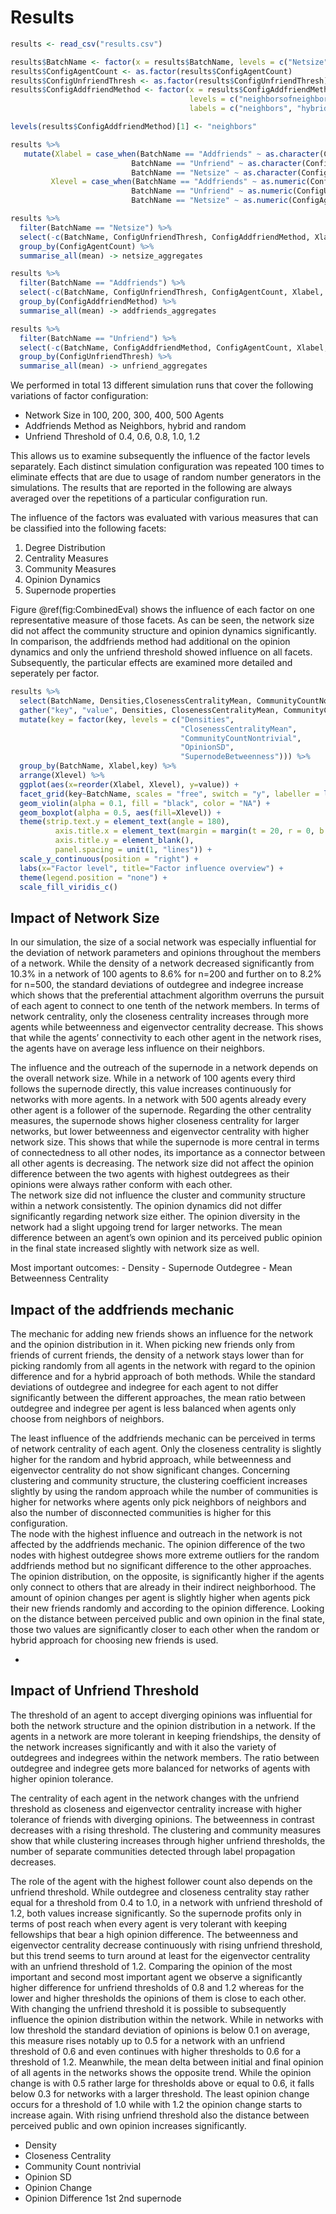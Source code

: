 # Results

```r

results <- read_csv("results.csv")

results$BatchName <- factor(x = results$BatchName, levels = c("Netsize", "Addfriends", "Unfriend"))
results$ConfigAgentCount <- as.factor(results$ConfigAgentCount)
results$ConfigUnfriendThresh <- as.factor(results$ConfigUnfriendThresh)
results$ConfigAddfriendMethod <- factor(x = results$ConfigAddfriendMethod, 
                                        levels = c("neighborsofneighbors", "hybrid", "random"), 
                                        labels = c("neighbors", "hybrid", "random"))

levels(results$ConfigAddfriendMethod)[1] <- "neighbors"

results %>% 
   mutate(Xlabel = case_when(BatchName == "Addfriends" ~ as.character(ConfigAddfriendMethod),
                           BatchName == "Unfriend" ~ as.character(ConfigUnfriendThresh),
                           BatchName == "Netsize" ~ as.character(ConfigAgentCount)),
         Xlevel = case_when(BatchName == "Addfriends" ~ as.numeric(ConfigAddfriendMethod),
                           BatchName == "Unfriend" ~ as.numeric(ConfigUnfriendThresh),
                           BatchName == "Netsize" ~ as.numeric(ConfigAgentCount))) -> results

results %>% 
  filter(BatchName == "Netsize") %>% 
  select(-c(BatchName, ConfigUnfriendThresh, ConfigAddfriendMethod, Xlabel, Xlevel)) %>% 
  group_by(ConfigAgentCount) %>% 
  summarise_all(mean) -> netsize_aggregates

results %>% 
  filter(BatchName == "Addfriends") %>% 
  select(-c(BatchName, ConfigUnfriendThresh, ConfigAgentCount, Xlabel, Xlevel)) %>% 
  group_by(ConfigAddfriendMethod) %>% 
  summarise_all(mean) -> addfriends_aggregates

results %>% 
  filter(BatchName == "Unfriend") %>% 
  select(-c(BatchName, ConfigAddfriendMethod, ConfigAgentCount, Xlabel, Xlevel)) %>% 
  group_by(ConfigUnfriendThresh) %>% 
  summarise_all(mean) -> unfriend_aggregates
```

We performed in total 13 different simulation runs that cover the following variations of factor configuration:

- Network Size in 100, 200, 300, 400, 500 Agents
- Addfriends Method as Neighbors, hybrid and random
- Unfriend Threshold of 0.4, 0.6, 0.8, 1.0, 1.2

This allows us to examine subsequently the influence of the factor levels separately.
Each distinct simulation configuration was repeated 100 times to eliminate effects that are due to usage of random number generators in the simulations.
The results that are reported in the following are always averaged over the repetitions of a particular configuration run.

The influence of the factors was evaluated with various measures that can be classified into the following facets:

1) Degree Distribution
2) Centrality Measures
3) Community Measures
4) Opinion Dynamics
5) Supernode properties

Figure \@ref(fig:CombinedEval) shows the influence of each factor on one representative measure of those facets.
As can be seen, the network size did not affect the community structure and opinion dynamics significantly.
In comparison, the addfriends method had additional on the opinion dynamics and only the unfriend threshold showed influence on all facets. Subsequently, the particular effects are examined more detailed and seperately per factor.

```r
results %>% 
  select(BatchName, Densities,ClosenessCentralityMean, CommunityCountNontrivial, OpinionSD, SupernodeBetweenness, Xlabel, Xlevel) %>% 
  gather("key", "value", Densities, ClosenessCentralityMean, CommunityCountNontrivial, OpinionSD, SupernodeBetweenness) %>% 
  mutate(key = factor(key, levels = c("Densities", 
                                      "ClosenessCentralityMean", 
                                      "CommunityCountNontrivial", 
                                      "OpinionSD", 
                                      "SupernodeBetweenness"))) %>% 
  group_by(BatchName, Xlabel,key) %>%
  arrange(Xlevel) %>% 
  ggplot(aes(x=reorder(Xlabel, Xlevel), y=value)) +
  facet_grid(key~BatchName, scales = "free", switch = "y", labeller = label_wrap_gen(width=10)) +
  geom_violin(alpha = 0.1, fill = "black", color = "NA") +
  geom_boxplot(alpha = 0.5, aes(fill=Xlevel)) +
  theme(strip.text.y = element_text(angle = 180),
          axis.title.x = element_text(margin = margin(t = 20, r = 0, b = 0, l = 0)),
          axis.title.y = element_blank(),
          panel.spacing = unit(1, "lines")) +
  scale_y_continuous(position = "right") +
  labs(x="Factor level", title="Factor influence overview") +
  theme(legend.position = "none") +
  scale_fill_viridis_c()
```



## Impact of Network Size
<!-- In dem Unterkapitel springst du etwas zwischen den Zeiten, ich würde glaube ich alles im past schreiben -->
In our simulation, the size of a social network was especially influential for the deviation of network parameters and opinions throughout the members of a network.
While the density of a network decreased significantly from 10.3% in a network of 100 agents to 8.6% for n=200 and further on to 8.2% for n=500, the standard deviations of outdegree and indegree increase which shows that the preferential attachment algorithm overruns the pursuit of each agent to connect to one tenth of the network members.
In terms of network centrality, only the closeness centrality increases through more agents while betweenness and eigenvector centrality decrease.
This shows that while the agents' connectivity to each other agent in the network rises, the agents have on average less influence on their neighbors.

The influence and the outreach of the supernode in a network depends on the overall network size.
While in a network of 100 agents every third follows the supernode directly, this value increases continuously for networks with more agents.
In a network with 500 agents already every other agent is a follower of the supernode.
Regarding the other centrality measures, the supernode shows higher closeness centrality for larger networks, but lower betweenness and eigenvector centrality with higher network size.
This shows that while the supernode is more central in terms of connectedness to all other nodes, its importance as a connector between all other agents is decreasing.
The network size did not affect the opinion difference between the two agents with highest outdegrees as their opinions were always rather conform with each other.  
The network size did not influence the cluster and community structure within a network consistently.
The opinion dynamics did not differ significantly regarding network size either.
The opinion diversity in the network had a slight upgoing trend for larger networks.
The mean difference between an agent's own opinion and its perceived public opinion in the final state increased slightly with network size as well.

Most important outcomes:
- Density
- Supernode Outdegree
- Mean Betweenness Centrality

## Impact of the addfriends mechanic

The mechanic for adding new friends shows an influence for the network and the opinion distribution in it.
When picking new friends only from friends of current friends, the density of a network stays lower than for picking randomly from all agents in the network with regard to the opinion difference and for a hybrid approach of both methods.
While the standard deviations of outdegree and indegree for each agent to not differ significantly between the different approaches, the mean ratio between outdegree and indegree per agent is less balanced when agents only choose from neighbors of neighbors.

The least influence of the addfriends mechanic can be perceived in terms of network centrality of each agent.
Only the closeness centrality is slightly higher for the random and hybrid approach, while betweenness and eigenvector centrality do not show significant changes.
Concerning clustering and community structure, the clustering coefficient increases slightly by using the random approach while the number of communities is higher for networks where agents only pick neighbors of neighbors and also the number of disconnected communities is higher for this configuration.  
The node with the highest influence and outreach in the network is not affected by the addfriends mechanic.
The opinion difference of the two nodes with highest outdegree shows more extreme outliers for the random addfriends method but no significant difference to the other approaches.
The opinion distribution, on the opposite, is significantly higher if the agents only connect to others that are already in their indirect neighborhood.
The amount of opinion changes per agent is slightly higher when agents pick their new friends randomly and according to the opinion difference.
<!-- Bei dem satz habe ich ein bisschen geraten was du da sagen wolltest, schau dir das am besten noch mal an  -->
Looking on the distance between perceived public and own opinion in the final state, those two values are significantly closer to each other when the random or hybrid approach for choosing new friends is used.

-

## Impact of Unfriend Threshold

The threshold of an agent to accept diverging opinions was influential for both the network structure and the opinion distribution in a network.
If the agents in a network are more tolerant in keeping friendships, the density of the network increases significantly and with it also the variety of outdegrees and indegrees within the network members.
The ratio between outdegree and indegree gets more balanced for networks of agents with higher opinion tolerance.

The centrality of each agent in the network changes with the unfriend threshold as closeness and eigenvector centrality increase with higher tolerance of friends with diverging opinions. The betweenness in contrast decreases with a rising threshold.
The clustering and community measures show that while clustering increases through higher unfriend thresholds, the number of separate communities detected through label propagation decreases.

The role of the agent with the highest follower count also depends on the unfriend threshold.
While outdegree and closeness centrality stay rather equal for a threshold from 0.4 to 1.0, in a network with unfriend threshold of 1.2, both values increase significantly.
So the supernode profits only in terms of post reach when every agent is very tolerant with keeping fellowships that bear a high opinion difference. 
The betweenness and eigenvector centrality decrease continuously with rising unfriend threshold, but this trend seems to turn around at least for the eigenvector centrality with an unfriend threshold of 1.2.
Comparing the opinion of the most important and second most important agent we observe a significantly higher difference for unfriend thresholds of 0.8 and 1.2 whereas for the lower and higher thresholds the opinions of them is close to each other.  
With changing the unfriend threshold it is possible to subsequently influence the opinion distribution within the network.
While in networks with low threshold the standard deviation of opinions is below 0.1 on average, this measure rises notably up to 0.5 for a network with an unfriend threshold of 0.6 and even continues with higher thresholds to 0.6 for a threshold of 1.2.
Meanwhile, the mean delta between initial and final opinion of all agents in the networks shows the opposite trend.
While the opinion change is with 0.5 rather large for thresholds above or equal to 0.6, it falls below 0.3 for networks with a larger threshold.
The least opinion change occurs for a threshold of 1.0 while with 1.2 the opinion change starts to increase again.
With rising unfriend threshold also the distance between perceived public and own opinion increases significantly.

- Density
- Closeness Centrality
- Community Count nontrivial
- Opinion SD
- Opinion Change
- Opinion Difference 1st 2nd supernode
